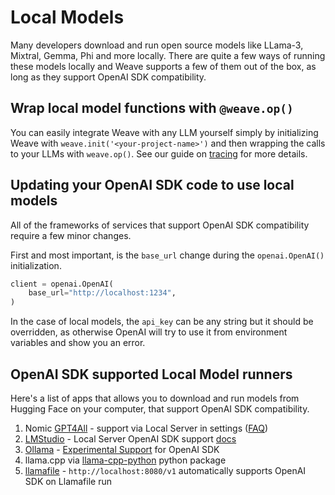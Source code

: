 # Local Models

Many developers download and run open source models like LLama-3, Mixtral, Gemma, Phi and more locally. There are quite a few ways of running these models locally and Weave supports a few of them out of the box, as long as they support OpenAI SDK compatibility.

## Wrap local model functions with `@weave.op()`

You can easily integrate Weave with any LLM yourself simply by initializing Weave with `weave.init('<your-project-name>')` and then wrapping the calls to your LLMs with `weave.op()`. See our guide on [tracing](/weave/guides/tracking/tracing) for more details.

## Updating your OpenAI SDK code to use local models

All of the frameworks of services that support OpenAI SDK compatibility require a few minor changes.

First and most important, is the `base_url` change during the `openai.OpenAI()` initialization.

```python lines
client = openai.OpenAI(
    base_url="http://localhost:1234",
)
```

In the case of local models, the `api_key` can be any string but it should be overridden, as otherwise OpenAI will try to use it from environment variables and show you an error.

## OpenAI SDK supported Local Model runners

Here's a list of apps that allows you to download and run models from Hugging Face on your computer, that support OpenAI SDK compatibility.

1. Nomic [GPT4All](https://www.nomic.ai/gpt4all) - support via Local Server in settings ([FAQ](https://docs.gpt4all.io/gpt4all_help/faq.html))
1. [LMStudio](https://lmstudio.ai/) - Local Server OpenAI SDK support [docs](https://lmstudio.ai/docs/local-server)
1. [Ollama](https://ollama.com/) - [Experimental Support](https://github.com/ollama/ollama/blob/main/docs/openai.mdx) for OpenAI SDK
1. llama.cpp via [llama-cpp-python](https://llama-cpp-python.readthedocs.io/en/latest/server/) python package
1. [llamafile](https://github.com/Mozilla-Ocho/llamafile#other-example-llamafiles) - `http://localhost:8080/v1` automatically supports OpenAI SDK on Llamafile run
